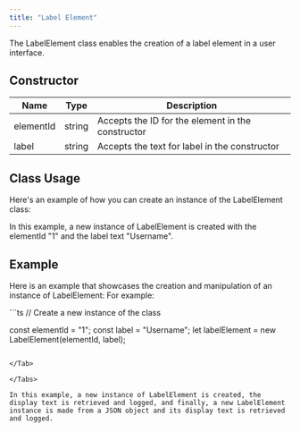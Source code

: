 ```yaml
---
title: "Label Element"
---
```


The LabelElement class enables the creation of a label element in a user interface.

## Constructor

| Name      | Type   | Description                                       |
| --------- | ------ | ------------------------------------------------- |
| elementId | string | Accepts the ID for the element in the constructor |
| label     | string | Accepts the text for label in the constructor     |

## Class Usage

Here's an example of how you can create an instance of the LabelElement class:

In this example, a new instance of LabelElement is created with the elementId "1" and the label text "Username".

## Example

Here is an example that showcases the creation and manipulation of an instance of LabelElement: For example:

<Tabs>
<Tab title="TypeScript">
```ts
// Create a new instance of the class

const elementId = "1";
const label = "Username";
let labelElement = new LabelElement(elementId, label);
```

</Tab>

</Tabs>

In this example, a new instance of LabelElement is created, the display text is retrieved and logged, and finally, a new LabelElement instance is made from a JSON object and its display text is retrieved and logged.
